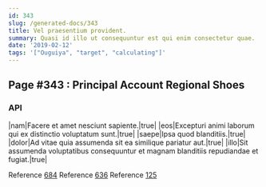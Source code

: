 ```yaml
---
id: 343
slug: /generated-docs/343
title: Vel praesentium provident.
summary: Quasi id illo ut consequuntur est qui enim consectetur quae.
date: '2019-02-12'
tags: '["Ouguiya", "target", "calculating"]'
---
```



## Page #343 : Principal Account Regional Shoes
### API

|nam|Facere et amet nesciunt sapiente.|true|
|eos|Excepturi animi laborum qui ex distinctio voluptatum sunt.|true|
|saepe|Ipsa quod blanditiis.|true|
|dolor|Ad vitae quia assumenda sit ea similique pariatur aut.|true|
|illo|Sit assumenda voluptatibus consequuntur et magnam blanditiis repudiandae et fugiat.|true|

Reference [684](/generated-docs/684)
Reference [636](/generated-docs/636)
Reference [125](/generated-docs/125)





